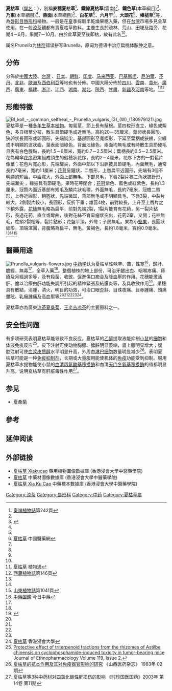 {{medical}}
{{noteTA
|1=zh-hans:厘米;zh-hk:厘米;zh-tw:公分;
|2=zh-hans:毫米;zh-hk:毫米;zh-tw:公釐;
}}
{{Speciesbox
| image = Prunella-vulgaris.jpg
| image_width = 250px
| image_caption = 
| status = G5
| status_system = TNC
| status_ref = <ref name=natureserve>{{Cite web
  | publisher = NatureServe
  | title = Prunella vulgaris
  | work = NatureServe Explorer
  | url = http://www.natureserve.org/explorer/servlet/NatureServe?searchName=Prunella+vulgaris+
  | accessdate = 2009-03-12
  | archive-date = 2020-03-16
  | archive-url = https://web.archive.org/web/20200316033035/https://explorer.natureserve.org/Search?sn=Prunella%2Bvulgaris%2B
  | dead-url = yes
  }}</ref>
| genus = Prunella
| species =vulgaris
| authority =[[卡尔·林奈|L.]]
}}
'''夏枯草'''（[[學名|學名]]：''{{lang|la|Prunella vulgaris}}''），別稱'''麥穗夏枯草'''<ref name="秦嶺植物誌 ">[http://www.cvh.org.cn/difangzhi/qinling/page/1(4)/242.pdf 秦嶺植物誌]{{dead link|date=2018年2月 |bot=InternetArchiveBot |fix-attempted=yes }}第242頁</ref>、'''鐵線夏枯草'''(雲南)<ref name = "秦嶺植物誌 "/>、'''鐵色草'''(本草綱目)<ref name = "本草">{{cite book|title=《本草綱目 精編圖文本》|author=沈連生|series= |publisher=華夏出版社|page=第85頁|isbn= 978-7-5080-2966-5|date=2007年7月}}</ref>、'''乃東'''(本草綱目)<ref name = "本草"/>、'''燕面'''(本草綱目)<ref name = "本草"/>、'''白花草'''<ref name = "中國醫藥網 ">[http://www.pharmnet.com.cn/tcm/zybb/index.cgi?f=detail&id=84 夏枯草] {{Wayback|url=http://www.pharmnet.com.cn/tcm/zybb/index.cgi?f=detail&id=84 |date=20130616151343 }}中國醫藥網</ref>、'''六月干'''<ref name = "中國醫藥網 "/>、'''大頭花'''<ref name = "中國醫藥網 "/>、'''棒槌草'''<ref name = "中國醫藥網 "/>等，為[[唇形目|唇形目]][[唇形科|唇形科]]植物。一般是在[[夏|夏]]季採取半乾燥果穗入藥，但在[[台灣|台灣]]市場多見全草使用。在一般[[涼茶|涼茶]]舖都有賣夏枯草飲料。主要生長於疏林、荒山、田埂及路旁，花期4－6月，果期7－10月。由於此草夏至後即枯，故有此名<ref name = "本草"/>。

属名''Prunella''为[[林奈|林奈]]错误拼写Brunella，原词为德语中治疗扁桃体脓肿之意。

==分佈==
分佈於[[中國大陸|中國大陸]]、[[台灣|台灣]] 、[[日本|日本]]、[[朝鮮|朝鮮]]、[[印度|印度]]、[[马来西亚|马来西亚]]、[[巴基斯坦|巴基斯坦]]、[[尼泊爾|尼泊爾]]、[[不丹|不丹]]、[[北非|北非]]、[[歐洲|歐洲]]及[[西伯利亞|西伯利亞]]等地也有分佈。中國大陸分佈於[[四川|四川]]、[[雲南|雲南]]、[[貴州|貴州]]、[[廣西|廣西]]、[[廣東|廣東]]、[[福建|福建]]、[[浙江|浙江]]、[[江西|江西]]、[[湖南|湖南]]、[[湖北|湖北]]、[[陝西|陝西]]、[[甘肅|甘肅]]、[[新疆|新疆]]及[[河南|河南]]等地。<ref name="植物通">[http://www.plant.ac.cn/latin/Labiatae/Prunella-vulgaris-Linn.htm 夏枯草] {{webarchive|url=https://archive.is/20121127172002/http://www.plant.ac.cn/latin/Labiatae/Prunella-vulgaris-Linn.htm |date=2012-11-27 }}植物通</ref><ref name="西藏植物誌 ">[http://www.cvh.org.cn/difangzhi/xizang/page/4/146.pdf 西藏植物誌]{{dead link|date=2017年12月 |bot=InternetArchiveBot |fix-attempted=yes }}第146頁</ref>

==形態特徵==
[[File:Bl_koll_-_common_selfheal_-_Prunella_vulgaris_(3)_(W)_(180979121).jpg|thumb]]
夏枯草是一種[[多年生草本植物|多年生草本植物]]。匍匐莖，節上長有鬚根。莖四梭形直立，綠色或紫色，多自根莖分枝，散生具節硬毛或近無毛，高約20－35厘米。葉卵狀長圓形、狹卵狀長圓形或卵圓形，先端鈍尖，基部圓形至寬楔形，下延至葉柄成狹翅，全緣或不明顯的波狀齒，葉表面暗綠色，背面淡綠色，兩面均無毛或有時散生具節硬毛且夾有白色腺點，長約1.5－6厘米，寬約0.7－2.5厘米；葉柄長約0.5－2.5厘米。花為輪傘[[花序|花序]]密集組成頂生的假穗狀花序，長約2－4厘米，花序下方的一對苞片像葉；花苞片寬心形，先端驟尖，外面中部以下沿脈披具節硬毛，內面無毛，通常長約7毫米，寬約1.1厘米；[[花萼|花萼]]呈鐘狀，二唇形，上唇扁平近圓形，先端有3個不明顯的短齒，中齒寬大，外面上部無毛，下部具毛，下唇2裂片狹三角狀披針形，先端漸尖 ，緣披具有節硬毛，果時花萼閉合；[[花冠|花冠]]紫色、藍色或紅紫色，長約1.3厘米，冠筒內面近基部有短毛及鱗片狀毛環，外面無毛，長約7毫米，冠檐二唇形，上唇近圓形，稍盔狀，先端微凹，背部無毛或不明顯具毛，下唇3裂，中裂片較大，2側裂片較小，長圓形，反折下垂；雄蕊4枚，前對較長，上升至上唇片之下稍外露，[[花絲|花絲]]無毛略為扁平，前對先端2裂，1裂片能育有花葯，另一裂片鉆形，長過花葯，直立或彎曲，後對花絲不育呈瘤狀突出，花葯2室，叉開；花柱無毛，柱頭2裂相等，裂片鉆形；花盤平頂，外彎；子房無毛。果為小[[堅果|堅果]]，長圓狀卵形，頂端渾圓，背腹略為扁平，無毛，黃褐色，長約1.8毫米，寬約0.9毫米。<ref name = "秦嶺植物誌 "/><ref name = "西藏植物誌 "/><ref name="山東植物誌 ">[http://www.cvh.org.cn/difangzhi/shandong/page/%E4%B8%8B%E5%8D%B7/1041.pdf 山東植物誌]{{dead link|date=2017年12月 |bot=InternetArchiveBot |fix-attempted=yes }}第1041頁</ref>

==醫藥用途==
[[File:Prunella_vulgaris-flowers.jpg|thumb]]
[[中药学|中药学]]认为夏枯草性味辛、苦，性寒<ref name="中藥圖鑑 ">[http://www.herbno1.com/cmed/html/cmed-20000303e.html 中藥圖鑑] {{webarchive|url=https://web.archive.org/web/20090402174657/http://www.herbno1.com/cmed/html/cmed-20000303e.html |date=2009-04-02 }}今日中藥</ref>，歸肝、膽經，無毒<ref name = "本草"/>，全草入藥<ref name = "山東植物誌 "/>。整個植株的地上部份，可治牙齦出血、咽喉疼痛、痔瘡及月經過多等，及有殺菌、收斂、促進傷口癒合及降血壓的作用。花穗能激活肝、膽以治療由肝功能失調所引起的精神緊張及結膜炎等，及具收斂作用<ref>{{cite book|title=《世界藥用植物圖鑑》|author=布倫尼斯|series= |publisher=貓頭鷹出版|page=第208頁|isbn= 978-986-7001-99-3|date=2008年3月}}</ref>。果穗具有散結，消腫，清火，明目的功效，可治口眼歪斜、目珠夜痛、目赤腫痛、頭痛暈眩、乳癰腫痛及高血壓等<ref name = "本草"/><ref name = "中國醫藥網 "/><ref name = "植物通"/><ref name = "中藥圖鑑 "/><ref>[http://libproject.hkbu.edu.hk/was40/detail?record=1&channelid=35734&searchword=Prunella+vulgaris&sortfield=%2Bname_chi_sort 夏枯草] {{Wayback|url=http://libproject.hkbu.edu.hk/was40/detail?record=1&channelid=35734&searchword=Prunella+vulgaris&sortfield=%2Bname_chi_sort |date=20160304204905 }}香港浸會大學</ref>。

夏枯草亦為廣東[[涼茶|涼茶]][[夏桑菊|夏桑菊]]、[[王老吉凉茶|王老吉凉茶]]的主要原料之一。

==安全性问题==
有多项研究表明夏枯草能导致不良反应。夏枯草的[[乙醇|乙醇]]提取液能抑制[[小鼠|小鼠]]的[[细胞免疫|细胞]]和[[体液免疫|体液免疫]]反应<ref name = "Protective effect of triterpenoid fractions from the rhizomes of Astilbe chinensis on cyclophosphamide-induced toxicity in tumor-bearing mice">[http://www.sciencedirect.com/science?_ob=ArticleURL&_udi=B6T8D-4T26341-3&_user=10&_rdoc=1&_fmt=&_orig=search&_sort=d&view=c&_acct=C000050221&_version=1&_urlVersion=0&_userid=10&md5=fa02d6acb3ee2f65126c54497ca32cff Protective effect of triterpenoid fractions from the rhizomes of Astilbe chinensis on cyclophosphamide-induced toxicity in tumor-bearing mice]
Journal of Ethnopharmacology   Volume 119, Issue 2,</ref>。皮下[[注射|注射]]可使动物[[胸腺|胸腺]]、[[脾脏|脾脏]]明显萎缩，[[肾上腺|肾上腺]]明显增大；腹腔注射可使[[血浆|血浆]][[皮质醇|皮质醇]]水平明显升高，外周血[[淋巴细胞|淋巴细胞]]数量明显减少<ref name="夏枯草的抗炎作用及其对免疫器官影响的研究">[http://epub.cnki.net/grid2008/detail.aspx?filename=SXYY198302001&dbname=CJFQ1983 夏枯草的抗炎作用及其对免疫器官影响的研究]{{dead link|date=2017年12月 |bot=InternetArchiveBot |fix-attempted=yes }}   《山西医药杂志》   1983年 02期</ref>。表明夏枯草可能是一种[[免疫抑制剂|免疫抑制剂]]，长期或大量服用能使机体的[[免疫|免疫]]功能受到抑制。服用夏枯草水提物能使小鼠的[[血清|血清]][[丙氨酸基移换酶|丙氨酸基移换酶]]和血清[[天门冬氨基移换酶|天门冬氨基移换酶]]的值都明显升高，说明夏枯草有肝脏毒性作用<ref name="夏枯草等3种中药材对四氯化碳性肝损伤的影响">[http://www.ilib2.com/A-ISSN~1008-0805%282003%2911-0658-01.html 夏枯草等3种中药材对四氯化碳性肝损伤的影响] {{webarchive|url=https://archive.is/20091116114509/http://www.ilib2.com/A-ISSN~1008-0805(2003)11-0658-01.html |date=2009-11-16 }}《时珍国医国药》2003年 第14卷 第11期</ref>。
==参见==
* [[夏桑菊|夏桑菊]]

==參考==
{{reflist|2}}

==延伸阅读==
{{Wikisource further reading}}

==外部链接==
* [http://libproject.hkbu.edu.hk/was40/detail?channelid=1288&searchword=herb_id=D00294 夏枯草 Xiakucao] {{Wayback|url=http://libproject.hkbu.edu.hk/was40/detail?channelid=1288&searchword=herb_id=D00294 |date=20160304105151 }} 藥用植物圖像數據庫 (香港浸會大學中醫藥學院) {{zh}}{{en}}
*[https://sys01.lib.hkbu.edu.hk/cmed/mmid/detail.php?pid=B00313 夏枯草] 中藥材圖像數據庫  (香港浸會大學中醫藥學院) {{zh}}{{en}} 
* [http://libproject.hkbu.edu.hk/was40/detail?channelid=44273&searchword=herb_id=D00458 夏枯草 Xia Ku Cao] {{Wayback|url=http://libproject.hkbu.edu.hk/was40/detail?channelid=44273&searchword=herb_id=D00458 |date=20141006090502 }} 中藥標本數據庫 (香港浸會大學中醫藥學院) {{zh-hant}}{{en}}

{{commons category|Prunella vulgaris}}
{{wikispecies|Prunella vulgaris}}
{{Taxonbar|from=Q158469}}

[[Category:涼茶|Category:涼茶]]
[[Category:唇形科|Category:唇形科]]
[[Category:中药|Category:中药]]
[[Category:夏枯草屬|Category:夏枯草屬]]